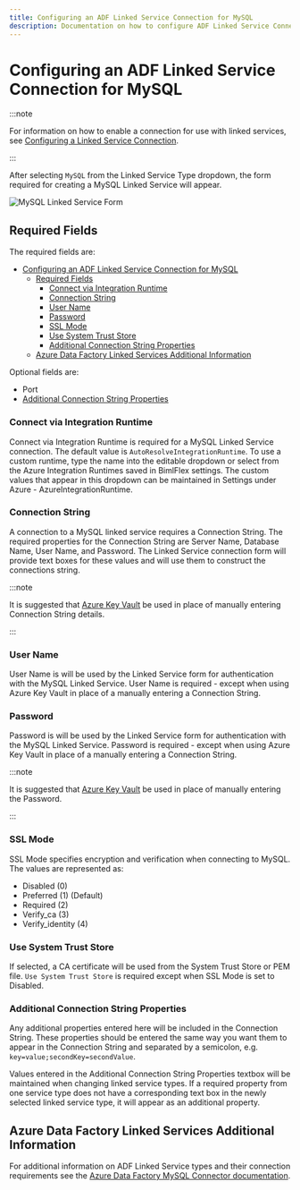 ---
title: Configuring an ADF Linked Service Connection for MySQL
description: Documentation on how to configure ADF Linked Service Connection for MySQL with required fields, connection strings, and links to additional information
---
<head>
  <meta name="varigenceProduct" content="BimlFlex"></meta>
  <meta name="varigenceArticleType" content="Walkthrough"></meta>
</head>

# Configuring an ADF Linked Service Connection for MySQL



:::note

For information on how to enable a connection for use with linked services, see [Configuring a Linked Service Connection](./create-linked-service-connection).

:::


[//]: # (TODO List of stages, connection types, and system types that can use MySQL)

After selecting `MySQL` from the Linked Service Type dropdown, the form required for creating a MySQL Linked Service will appear.

![MySQL Linked Service Form](/img/bimlflex/bimlflex-ss-app-connections-adf-mysql-form.png "MySQL Linked Service Form")

## Required Fields

The required fields are:

- [Configuring an ADF Linked Service Connection for MySQL](#configuring-an-adf-linked-service-connection-for-mysql)
  - [Required Fields](#required-fields)
    - [Connect via Integration Runtime](#connect-via-integration-runtime)
    - [Connection String](#connection-string)
    - [User Name](#user-name)
    - [Password](#password)
    - [SSL Mode](#ssl-mode)
    - [Use System Trust Store](#use-system-trust-store)
    - [Additional Connection String Properties](#additional-connection-string-properties)
  - [Azure Data Factory Linked Services Additional Information](#azure-data-factory-linked-services-additional-information)

Optional fields are:

+ Port
+ [Additional Connection String Properties](#additional-connection-string-properties)

### Connect via Integration Runtime

Connect via Integration Runtime is required for a MySQL Linked Service connection.
The default value is `AutoResolveIntegrationRuntime`.
To use a custom runtime, type the name into the editable dropdown or select from the Azure Integration Runtimes saved in BimlFlex settings.
The custom values that appear in this dropdown can be maintained in Settings under Azure - AzureIntegrationRuntime.

### Connection String

A connection to a MySQL linked service requires a Connection String.
The required properties for the Connection String are Server Name, Database Name, User Name, and Password.
The Linked Service connection form will provide text boxes for these values and will use them to construct the connections string.



:::note

It is suggested that [Azure Key Vault](linked-service-azure-key-vault.md) be used in place of manually entering Connection String details.

:::


### User Name

User Name is will be used by the Linked Service form for authentication with the MySQL Linked Service.
User Name is required - except when using Azure Key Vault in place of a manually entering a Connection String.

### Password

Password is will be used by the Linked Service form for authentication with the MySQL Linked Service.
Password is required - except when using Azure Key Vault in place of a manually entering a Connection String.



:::note

It is suggested that [Azure Key Vault](linked-service-azure-key-vault.md) be used in place of manually entering the Password.

:::


### SSL Mode

SSL Mode specifies encryption and verification when connecting to MySQL.
The values are represented as:

+ Disabled (0)
+ Preferred (1) (Default)
+ Required (2)
+ Verify_ca (3)
+ Verify_identity (4)

### Use System Trust Store

If selected, a CA certificate will be used from the System Trust Store or PEM file.
`Use System Trust Store` is required except when SSL Mode is set to Disabled.

### Additional Connection String Properties

Any additional properties entered here will be included in the Connection String.
These properties should be entered the same way you want them to appear in the Connection String and separated by a semicolon, e.g. `key=value;secondKey=secondValue`.

Values entered in the Additional Connection String Properties textbox will be maintained when changing linked service types.
If a required property from one service type does not have a corresponding text box in the newly selected linked service type, it will appear as an additional property.

## Azure Data Factory Linked Services Additional Information

For additional information on ADF Linked Service types and their connection requirements see the [Azure Data Factory MySQL Connector documentation](https://docs.microsoft.com/en-us/azure/data-factory/connector-mysql).
